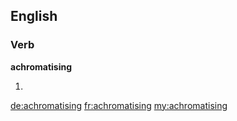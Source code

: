 ==English==

===Verb===
'''achromatising'''

# {{present participle of|[[achromatise]]}}

[[de:achromatising]]
[[fr:achromatising]]
[[my:achromatising]]